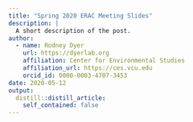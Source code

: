 ```yaml
---
title: "Spring 2020 ERAC Meeting Slides"
description: |
  A short description of the post.
author:
  - name: Rodney Dyer
    url: https://dyerlab.org
    affiliation: Center for Environmental Studies
    affiliation_url: https://ces.vcu.edu
    orcid_id: 0000-0003-4707-3453
date: 2020-05-12
output:
  distill::distill_article:
    self_contained: false
---
```






